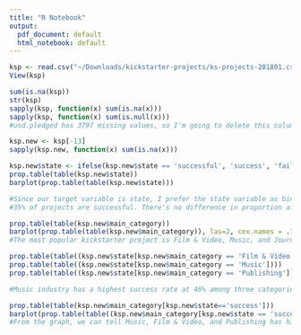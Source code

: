 ```yaml
---
title: "R Notebook"
output:
  pdf_document: default
  html_notebook: default
---
```



```r
ksp <- read.csv("~/Downloads/kickstarter-projects/ks-projects-201801.csv")
View(ksp) 
```


```r
sum(is.na(ksp))
str(ksp)
sapply(ksp, function(x) sum(is.na(x)))
sapply(ksp, function(x) sum(is.null(x)))
#usd.pledged has 3797 missing values, so I'm going to delete this columns since there are other columns indicating pledged amount funds. 
```


```r
ksp.new <- ksp[-13]
sapply(ksp.new, function(x) sum(is.na(x)))
```

```r
ksp.new$state <- ifelse(ksp.new$state == 'successful', 'success', 'fail')
prop.table(table(ksp.new$state))
barplot(prop.table(table(ksp.new$state)))

#Since our target variable is state, I prefer the state variable as binary - either success or fail. 
#35% of projects are successful. There's no difference in proportion after changing the column to binary. 
```
```r
prop.table(table(ksp.new$main_category))
barplot(prop.table(table(ksp.new$main_category)), las=2, cex.names = .7)
#The most popular kickstarter project is Film & Video, Music, and Journalism. Let's take a look at their success rate. 
```


```r
prop.table(table((ksp.new$state[ksp.new$main_category == 'Film & Video'])))
prop.table(table((ksp.new$state[ksp.new$main_category == 'Music'])))
prop.table(table((ksp.new$state[ksp.new$main_category == 'Publishing'])))

#Music industry has a highest success rate at 46% among three categories.

```



```r
prop.table(table(ksp.new$main_category[ksp.new$state=='success']))
barplot(prop.table(table((ksp.new$main_category[ksp.new$state == 'success']))), las=2, cex.names =0.7)
#From the graph, we can tell Music, Film & Video, and Publishing has highest proportion of success among all main categories. 
```


```r

```



```r

```

